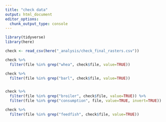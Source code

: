 ```yaml
---
title: "check data"
output: html_document
editor_options: 
  chunk_output_type: console
---
```


```r
library(tidyverse)
library(here)
```

```r

check <- read_csv(here("_analysis/check_final_rasters.csv"))

check %>%
  filter(file %in% grep("whea", check$file, value=TRUE))

check %>%
  filter(file %in% grep("barl", check$file, value=TRUE))


check %>%
  filter(file %in% grep("broiler", check$file, value=TRUE)) %>%
  filter(file %in% grep("consumption", file, value=TRUE, invert=TRUE))

check %>%
  filter(file %in% grep("feedfish", check$file, value=TRUE))

```